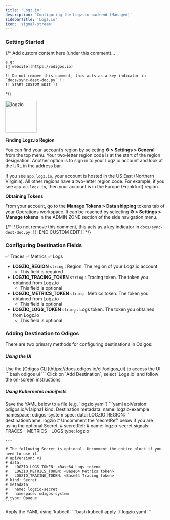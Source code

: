 ```yaml
---
title: 'Logz.io'
description: 'Configuring the Logz.io backend (Managed)'
sidebarTitle: 'Logz.io'
icon: 'signal-stream'
---
```


### Getting Started

{/*
    Add custom content here (under this comment)...

    e.g:
    [🔗 website](https://odigos.io)

    !! Do not remove this comment, this acts as a key indicator in `docs/sync-dest-doc.py` !!
    !! START CUSTOM EDIT !!
*/}

<img src='https://d15jtxgb40qetw.cloudfront.net/logzio.svg' alt='logzio' width="100" height="100" className="not-prose" />

**Finding Logz.io Region**

You can find your account’s region by selecting **⚙️ > Settings > General** from the top menu. Your two-letter region code is at the start of the region designation.
Another option is to sign in to your Logz.io account and look at the URL in the address bar.

If you see `app.logz.io`, your account is hosted in the US East (Northern Virginia). All other regions have a two-letter region code. For example, if you see `app-eu.logz.io`, then your account is in the Europe (Frankfurt) region.

**Obtaining Tokens**

From your account, go to the **Manage Tokens > Data shipping** tokens tab of your Operations workspace.
It can be reached by selecting **⚙️ > Settings > Manage tokens** in the ADMIN ZONE section of the side navigation menu.

{/*
    !! Do not remove this comment, this acts as a key indicator in `docs/sync-dest-doc.py` !!
    !! END CUSTOM EDIT !!
*/}

### Configuring Destination Fields

<Accordion title="Supported Signals:">
  ✅ Traces
  ✅ Metrics
  ✅ Logs
</Accordion>

- **LOGZIO_REGION** `string` : Region. The region of your Logz.io account
  - This field is required
- **LOGZIO_TRACING_TOKEN** `string` : Tracing token. The token you obtained from Logz.io
  - This field is optional
- **LOGZIO_METRICS_TOKEN** `string` : Metrics token. The token you obtained from Logz.io
  - This field is optional
- **LOGZIO_LOGS_TOKEN** `string` : Logs token. The token you obtained from Logz.io
  - This field is optional

### Adding Destination to Odigos

There are two primary methods for configuring destinations in Odigos:

##### **Using the UI**

<Steps>
  <Step>
    Use the [Odigos CLI](https://docs.odigos.io/cli/odigos_ui) to access the UI
    ```bash
    odigos ui
    ```
  </Step>
  <Step>
    Click on `Add Destination`, select `Logz.io` and follow the on-screen instructions
  </Step>
</Steps>

##### **Using Kubernetes manifests**

<Steps>
  <Step>
    Save the YAML below to a file (e.g. `logzio.yaml`)
    ```yaml
    apiVersion: odigos.io/v1alpha1
    kind: Destination
    metadata:
      name: logzio-example
      namespace: odigos-system
    spec:
      data:
        LOGZIO_REGION: '<Region (options: [listener.logz.io, listener-au.logz.io, listener-ca.logz.io,
          listener-eu.logz.io, listener-nl.logz.io, listener-uk.logz.io, listener-wa.logz.io])>'
      destinationName: logzio
      # Uncomment the 'secretRef' below if you are using the optional Secret.
      # secretRef:
      #   name: logzio-secret
      signals:
      - TRACES
      - METRICS
      - LOGS
      type: logzio

    ---

    # The following Secret is optional. Uncomment the entire block if you need to use it.
    # apiVersion: v1
    # data:
    #   LOGZIO_LOGS_TOKEN: <Base64 Logs token>
    #   LOGZIO_METRICS_TOKEN: <Base64 Metrics token>
    #   LOGZIO_TRACING_TOKEN: <Base64 Tracing token>
    # kind: Secret
    # metadata:
    #   name: logzio-secret
    #   namespace: odigos-system
    # type: Opaque
    ```
  </Step>
  <Step>
    Apply the YAML using `kubectl`
    ```bash
    kubectl apply -f logzio.yaml
    ```
  </Step>
</Steps>